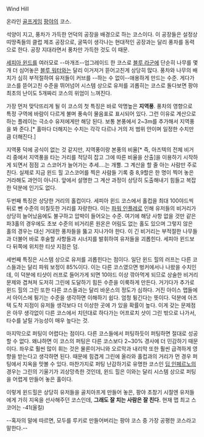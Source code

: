 Wind Hill

온라인 [[골프]]게임 [[팡야]]의 코스.

석양이 지고, 풍차가 가득한 언덕의 공장을 배경으로 하는 코스이다. 이 공장들은 설정상 띠땅족들의 클럽 제조 공장으로, 굴뚝이 생각나는 현대적인 공장과는 달리 풍차를 동력으로 한다. 공장 지대라면서 풍차만 가득한 것도 이 때문.

[[세피아 윈드]]를 여러모로 --마개조--업그레이드 한 코스로 [[블루 라군]]에 단순히 나무를 몇 개 더 심어놓은 [[블루 워터]]와는 달리 이거저거 뜯어고친게 상당히 많다. 풍차와 나무의 배치가 심히 부적절하여 유저들이 커브를 --하는 수 없이--애용하게 만드는 수준. 게다가 코스를 뜯어고친 수준을 뛰어넘어 시스템 상으로 유저를 괴롭히는 코스로 돌다보면 팡야 최초의 난이도 5개짜리 코스의 위엄이 느껴진다. 

가장 먼저 맞닥뜨리게 될 이 코스의 첫 특징은 바로 악명높은 '''지역풍'''.
풍차의 영향으로 특정 구역에 바람이 다르게 불며 풍속이 물음표로 표시되어 있다. 그런 이유로 계산으로 하는 플레이는 극소수 유저에게만 해당 된다. 보통 본풍에서 2~3m를 추가해서 지역풍을 봐 준다.[* 홀마다 더해지는 수치는 각각 다르나 거의 저 범위 안이며 일정한 수치만큼 더해진다.]

지역풍 덕에 공식이 없는 것 같지만, 지역풍이랑 본풍의 비율[* 즉, 아즈텍의 전체 비거리 중에서 지역풍을 타는 거리를 적당히 잡고 그에 따른 비율을 산출]을 이용하기 시작하게 되면서 점점 고 스코어가 늘어가는 추세....는 개뿔. 그 계산을 할 줄 아는 사람만 주로 친다. 실제로 지금 윈드 힐 고스코어를 찍은 사람들 기록 중 8,9할은 한 명이 찍어 놓은거라해도 과언이 아니다. 앞에서 설명한 그 계산 과정이 상당히 도출해내기 힘들고 복잡한 덕분에 인기도 없다.

두번째 특징은 상당한 거리의 홀컵이다.
세피아 윈드 코스에서 홀컵을 최대 100야드씩 뒤로 뺀 수준의 미칠듯한 거리를 자랑한다. 이는 [[파워 인플레]]로 인해 유저들의 비거리가 상당히 늘어났음에도 불구하고 압박이 들어오는 수준. 여기에 해당 사항 없을 것만 같은 파3홀의 경우에도 초보 수준의 비거리론 원온은 어림도 없는 홀도 있으며 그렇지 않은 홀의 경우는 대신 거대한 풍차들을 뚫고 지나가야 한다. 이 긴 비거리는 부적절한 나무들과 더불어 바로 후술할 사항들과 시너지를 발휘하여 유저들을 괴롭힌다. 세피아 윈드보다 뒤쪽에 위치한 티샷 지점은 덤.

세번째 특징은 시스템 상으로 유저를 괴롭힌다는 점이다.
일단 윈드 힐의 러프는 다른 코스들과는 달리 파워 보정이 85%이다. 이는 다른 코스였으면 벙커에서나 나왔을 수치인데, 이 덕분에 티샷이 러프로 들어가게 되면 10야드 이상 깎아먹게 되므로 상술한 비거리 문제와 겹쳐져 도저히 그린에 도달하기 힘든 수준을 이룩하게 만든다. 거기다가 추가로 윈드 힐의 그린 또한 다른 코스들과는 달리 바운스의 정도가 심하다. 거진 아이스 맵들에서 아이스에 튕기는 수준을 생각하면 이해하기 쉽다. 엄청 튕긴다는 뜻이다. 덕분에 아즈텍 도착 지점이 유저들 생각보다 더 이상한 곳에 가 있을 확률이 높다. 이게 갖는 문제점은 아무 생각없이 다른 코스에서 치던대로 하다가는 어프로치 샷이 그린 밖으로 나가서, 타수를 날릴 가능성이 매우 높다는 것.

마지막으로 퍼팅이 어렵다는 점이다.
다른 코스들에서 퍼팅하듯이 퍼팅하면 절대로 성공할 수 없다. 왜냐하면 이 코스의 퍼팅은 다른 코스보다 2~30% 경사에 더 민감하기 때문이다. 좌우로 훨씬 많이 휘는 것은 물론이거니와 오르막과 내리막 또한 훨씬 급격하게 영향을 받는다고 생각하면 된다. 때문에 힘겹게 그린에 올라와 홀컵과의 거리가 먼 경우 퍼팅에서 지옥을 맛볼 수 있다. 마찬가지로 퍼팅 난감하기로 유명한 코스인 [[딥 인페르노]]의 경우는 그린의 기울기가 괴상망측한 것인데, 윈드 힐은 이와는 달리 시스템 상으로 퍼팅을 어렵게 만들어 놓은 홀이다.
  
이렇게 윈드힐은 상당히 유저들을 골치아프게 만들어 놓은, 팡야 초창기 시절엔 유저들에게 가히 지옥을 선사해주던 코스인데, '''그래도 잘 치는 사람은 잘 친다.''' 현재 맵 최고 스코어는 -41(올킬)

--혹자의 말에 따르면, 모두를 루키로 만들어버리는 팡야 코스 중 가장 공평한 코스라고 말한다.--
